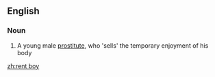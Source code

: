 ==English==

===Noun===
{{en-noun|sg=[[rent]] [[boy]]}}

# {{British|informal}} A young male [[prostitute]], who 'sells' the temporary enjoyment of his body

[[zh:rent boy]]